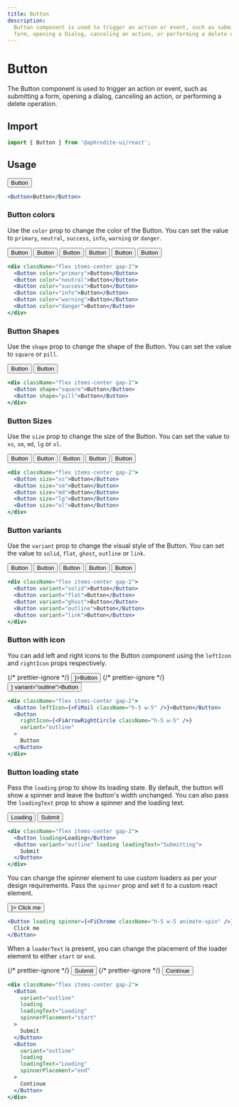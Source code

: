 ```yaml
---
title: Button
description:
  Button component is used to trigger an action or event, such as submitting a
  form, opening a Dialog, canceling an action, or performing a delete operation.
---
```



# Button

The Button component is used to trigger an action or event, such as submitting a
form, opening a dialog, canceling an action, or performing a delete operation.

## Import

```js
import { Button } from '@aphrodite-ui/react';
```

## Usage

<Canvas>
  <Button>Button</Button>
</Canvas>

```jsx
<Button>Button</Button>
```

### Button colors

Use the `color` prop to change the color of the Button.
You can set the value to `primary`, `neutral`, `success`, `info`, `warning` or `danger`.

<Canvas>
  <div className="flex items-center gap-2">
    <Button color="primary">Button</Button>
    <Button color="neutral">Button</Button>
    <Button color="success">Button</Button>
    <Button color="info">Button</Button>
    <Button color="warning">Button</Button>
    <Button color="danger">Button</Button>
  </div>
</Canvas>

```jsx
<div className="flex items-center gap-2">
  <Button color="primary">Button</Button>
  <Button color="neutral">Button</Button>
  <Button color="success">Button</Button>
  <Button color="info">Button</Button>
  <Button color="warning">Button</Button>
  <Button color="danger">Button</Button>
</div>
```

### Button Shapes

Use the `shape` prop to change the shape of the Button.
You can set the value to `square` or `pill`.

<Canvas>
  <div className="flex items-center gap-2">
    <Button shape="square">Button</Button>
    <Button shape="pill">Button</Button>
  </div>
</Canvas>

```jsx
<div className="flex items-center gap-2">
  <Button shape="square">Button</Button>
  <Button shape="pill">Button</Button>
</div>
```

### Button Sizes

Use the `size` prop to change the size of the Button.
You can set the value to `xs`, `sm`, `md`, `lg` or `xl`.

<Canvas>
  <div className="flex items-center gap-2">
    <Button size="xs">Button</Button>
    <Button size="sm">Button</Button>
    <Button size="md">Button</Button>
    <Button size="lg">Button</Button>
    <Button size="xl">Button</Button>
  </div>
</Canvas>

```jsx
<div className="flex items-center gap-2">
  <Button size="xs">Button</Button>
  <Button size="sm">Button</Button>
  <Button size="md">Button</Button>
  <Button size="lg">Button</Button>
  <Button size="xl">Button</Button>
</div>
```

### Button variants

Use the `variant` prop to change the visual style of the Button.
You can set the value to `solid`, `flat`, `ghost`, `outline` or `link`.

<Canvas>
  <div className="flex items-center gap-2">
    <Button variant="solid">Button</Button>
    <Button variant="flat">Button</Button>
    <Button variant="ghost">Button</Button>
    <Button variant="outline">Button</Button>
    <Button variant="link">Button</Button>
  </div>
</Canvas>

```jsx
<div className="flex items-center gap-2">
  <Button variant="solid">Button</Button>
  <Button variant="flat">Button</Button>
  <Button variant="ghost">Button</Button>
  <Button variant="outline">Button</Button>
  <Button variant="link">Button</Button>
</div>
```

### Button with icon

You can add left and right icons to the Button component using the `leftIcon` and `rightIcon` props respectively.

<Canvas>
  <div className="flex items-center gap-2">
    {/* prettier-ignore */}
    <Button leftIcon={<FiMail className="h-5 w-5" />}>Button</Button>
    {/* prettier-ignore */}
    <Button rightIcon={<FiArrowRightCircle className="h-5 w-5" />} variant="outline">Button</Button>
  </div>
</Canvas>

```jsx
<div className="flex items-center gap-2">
  <Button leftIcon={<FiMail className="h-5 w-5" />}>Button</Button>
  <Button
    rightIcon={<FiArrowRightCircle className="h-5 w-5" />}
    variant="outline"
  >
    Button
  </Button>
</div>
```

### Button loading state

Pass the `loading` prop to show its loading state.
By default, the button will show a spinner and leave the button's width unchanged.
You can also pass the `loadingText` prop to show a spinner and the loading text.

<Canvas>
  <div className="flex items-center gap-2">
    <Button loading>Loading</Button>
    <Button variant="outline" loading loadingText="Submitting">
      Submit
    </Button>
  </div>
</Canvas>

```jsx
<div className="flex items-center gap-2">
  <Button loading>Loading</Button>
  <Button variant="outline" loading loadingText="Submitting">
    Submit
  </Button>
</div>
```

You can change the spinner element to use custom loaders as per your design requirements.
Pass the `spinner` prop and set it to a custom react element.

<Canvas>
  <Button loading spinner={<FiChrome className="h-5 w-5 animate-spin" />}>
    Click me
  </Button>
</Canvas>

```jsx
<Button loading spinner={<FiChrome className="h-5 w-5 animate-spin" />}>
  Click me
</Button>
```

When a `loaderText` is present, you can change the placement of the loader element to either `start` or `end`.

<Canvas>
  <div className="flex items-center gap-2">
    {/* prettier-ignore */}
    <Button variant="outline" loading loadingText="Loading" spinnerPlacement="start">Submit</Button>
    {/* prettier-ignore */}
    <Button variant="outline" loading loadingText="Loading" spinnerPlacement="end">Continue</Button>
  </div>
</Canvas>

```jsx
<div className="flex items-center gap-2">
  <Button
    variant="outline"
    loading
    loadingText="Loading"
    spinnerPlacement="start"
  >
    Submit
  </Button>
  <Button
    variant="outline"
    loading
    loadingText="Loading"
    spinnerPlacement="end"
  >
    Continue
  </Button>
</div>
```
